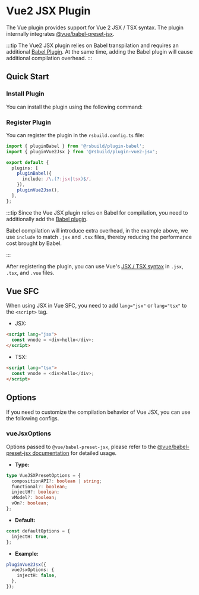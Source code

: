 # Vue2 JSX Plugin


<SourceCode href="https://github.com/web-infra-dev/rsbuild/tree/main/packages/plugin-vue2-jsx" />

The Vue plugin provides support for Vue 2 JSX / TSX syntax. The plugin internally integrates [@vue/babel-preset-jsx](https://github.com/vuejs/jsx-vue2).

:::tip
The Vue2 JSX plugin relies on Babel transpilation and requires an additional [Babel Plugin](/plugins/list/plugin-babel). At the same time, adding the Babel plugin will cause additional compilation overhead.
:::

## Quick Start

### Install Plugin

You can install the plugin using the following command:


<PackageManagerTabs command="add @rsbuild/plugin-babel @rsbuild/plugin-vue2-jsx -D" />

### Register Plugin

You can register the plugin in the `rsbuild.config.ts` file:

```ts title="rsbuild.config.ts"
import { pluginBabel } from '@rsbuild/plugin-babel';
import { pluginVue2Jsx } from '@rsbuild/plugin-vue2-jsx';

export default {
  plugins: [
    pluginBabel({
      include: /\.(?:jsx|tsx)$/,
    }),
    pluginVue2Jsx(),
  ],
};
```

:::tip
Since the Vue JSX plugin relies on Babel for compilation, you need to additionally add the [Babel plugin](/plugins/list/plugin-babel).

Babel compilation will introduce extra overhead, in the example above, we use `include` to match `.jsx` and `.tsx` files, thereby reducing the performance cost brought by Babel.

:::

After registering the plugin, you can use Vue's [JSX / TSX syntax](https://github.com/vuejs/jsx-vue2) in `.jsx`, `.tsx`, and `.vue` files.

## Vue SFC

When using JSX in Vue SFC, you need to add `lang="jsx"` or `lang="tsx"` to the `<script>` tag.

- JSX:

```html title="App.vue"
<script lang="jsx">
  const vnode = <div>hello</div>;
</script>
```

- TSX:

```html title="App.vue"
<script lang="tsx">
  const vnode = <div>hello</div>;
</script>
```

## Options

If you need to customize the compilation behavior of Vue JSX, you can use the following configs.

### vueJsxOptions

Options passed to `@vue/babel-preset-jsx`, please refer to the [@vue/babel-preset-jsx documentation](https://github.com/vuejs/jsx-vue2) for detailed usage.

- **Type:**

```ts
type VueJSXPresetOptions = {
  compositionAPI?: boolean | string;
  functional?: boolean;
  injectH?: boolean;
  vModel?: boolean;
  vOn?: boolean;
};
```

- **Default:**

```ts
const defaultOptions = {
  injectH: true,
};
```

- **Example:**

```ts
pluginVue2Jsx({
  vueJsxOptions: {
    injectH: false,
  },
});
```
